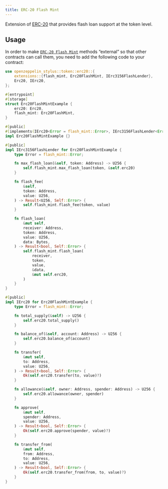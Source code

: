 ```yaml
---
title: ERC-20 Flash Mint
---
```


Extension of [ERC-20](erc20) that provides flash loan support at the token level.

## Usage

In order to make [`ERC-20 Flash Mint`](https://docs.rs/openzeppelin-stylus/0.3.0/openzeppelin_stylus/token/erc20/extensions/flash_mint/index.html)  methods “external” so that other contracts can call them, you need to add the following code to your contract:

```rust
use openzeppelin_stylus::token::erc20::{
    extensions::{flash_mint, Erc20FlashMint, IErc3156FlashLender},
    Erc20, IErc20,
};

#[entrypoint]
#[storage]
struct Erc20FlashMintExample {
    erc20: Erc20,
    flash_mint: Erc20FlashMint,
}

#[public]
#[implements(IErc20<Error = flash_mint::Error>, IErc3156FlashLender<Error = flash_mint::Error>)]
impl Erc20FlashMintExample {}

#[public]
impl IErc3156FlashLender for Erc20FlashMintExample {
    type Error = flash_mint::Error;

    fn max_flash_loan(&self, token: Address) -> U256 {
        self.flash_mint.max_flash_loan(token, &self.erc20)
    }

    fn flash_fee(
        &self,
        token: Address,
        value: U256,
    ) -> Result<U256, Self::Error> {
        self.flash_mint.flash_fee(token, value)
    }

    fn flash_loan(
        &mut self,
        receiver: Address,
        token: Address,
        value: U256,
        data: Bytes,
    ) -> Result<bool, Self::Error> {
        self.flash_mint.flash_loan(
            receiver,
            token,
            value,
            &data,
            &mut self.erc20,
        )
    }
}

#[public]
impl IErc20 for Erc20FlashMintExample {
    type Error = flash_mint::Error;

    fn total_supply(&self) -> U256 {
        self.erc20.total_supply()
    }

    fn balance_of(&self, account: Address) -> U256 {
        self.erc20.balance_of(account)
    }

    fn transfer(
        &mut self,
        to: Address,
        value: U256,
    ) -> Result<bool, Self::Error> {
        Ok(self.erc20.transfer(to, value)?)
    }

    fn allowance(&self, owner: Address, spender: Address) -> U256 {
        self.erc20.allowance(owner, spender)
    }

    fn approve(
        &mut self,
        spender: Address,
        value: U256,
    ) -> Result<bool, Self::Error> {
        Ok(self.erc20.approve(spender, value)?)
    }

    fn transfer_from(
        &mut self,
        from: Address,
        to: Address,
        value: U256,
    ) -> Result<bool, Self::Error> {
        Ok(self.erc20.transfer_from(from, to, value)?)
    }
}
```

